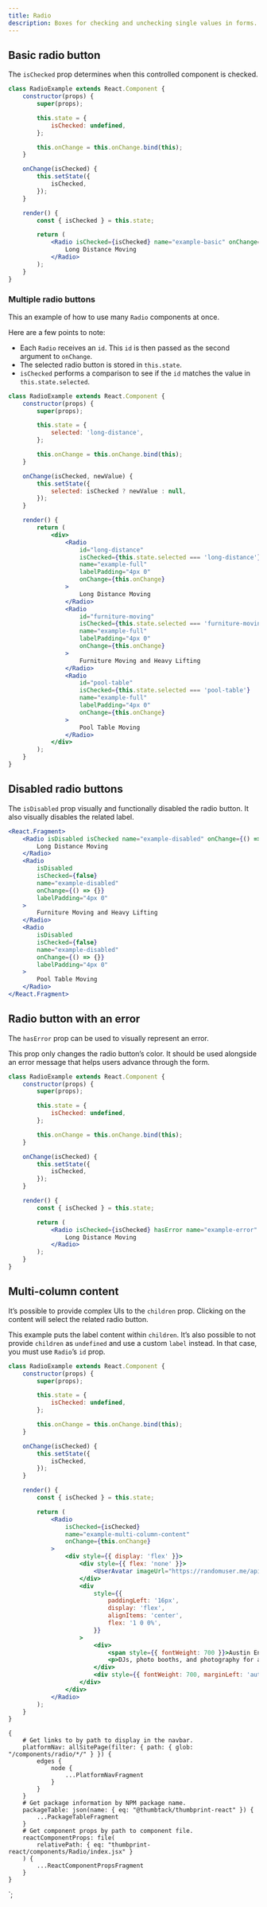 ```yaml
---
title: Radio
description: Boxes for checking and unchecking single values in forms.
---
```



<ComponentHeader data={props.data} />

## Basic radio button

The `isChecked` prop determines when this controlled component is checked.

```jsx
class RadioExample extends React.Component {
    constructor(props) {
        super(props);

        this.state = {
            isChecked: undefined,
        };

        this.onChange = this.onChange.bind(this);
    }

    onChange(isChecked) {
        this.setState({
            isChecked,
        });
    }

    render() {
        const { isChecked } = this.state;

        return (
            <Radio isChecked={isChecked} name="example-basic" onChange={this.onChange}>
                Long Distance Moving
            </Radio>
        );
    }
}
```

### Multiple radio buttons

This an example of how to use many `Radio` components at once.

Here are a few points to note:

-   Each `Radio` receives an `id`. This `id` is then passed as the second argument to `onChange`.
-   The selected radio button is stored in `this.state`.
-   `isChecked` performs a comparison to see if the `id` matches the value in `this.state.selected`.

```jsx
class RadioExample extends React.Component {
    constructor(props) {
        super(props);

        this.state = {
            selected: 'long-distance',
        };

        this.onChange = this.onChange.bind(this);
    }

    onChange(isChecked, newValue) {
        this.setState({
            selected: isChecked ? newValue : null,
        });
    }

    render() {
        return (
            <div>
                <Radio
                    id="long-distance"
                    isChecked={this.state.selected === 'long-distance'}
                    name="example-full"
                    labelPadding="4px 0"
                    onChange={this.onChange}
                >
                    Long Distance Moving
                </Radio>
                <Radio
                    id="furniture-moving"
                    isChecked={this.state.selected === 'furniture-moving'}
                    name="example-full"
                    labelPadding="4px 0"
                    onChange={this.onChange}
                >
                    Furniture Moving and Heavy Lifting
                </Radio>
                <Radio
                    id="pool-table"
                    isChecked={this.state.selected === 'pool-table'}
                    name="example-full"
                    labelPadding="4px 0"
                    onChange={this.onChange}
                >
                    Pool Table Moving
                </Radio>
            </div>
        );
    }
}
```

## Disabled radio buttons

The `isDisabled` prop visually and functionally disabled the radio button. It also visually disables the related label.

```jsx
<React.Fragment>
    <Radio isDisabled isChecked name="example-disabled" onChange={() => {}} labelPadding="4px 0">
        Long Distance Moving
    </Radio>
    <Radio
        isDisabled
        isChecked={false}
        name="example-disabled"
        onChange={() => {}}
        labelPadding="4px 0"
    >
        Furniture Moving and Heavy Lifting
    </Radio>
    <Radio
        isDisabled
        isChecked={false}
        name="example-disabled"
        onChange={() => {}}
        labelPadding="4px 0"
    >
        Pool Table Moving
    </Radio>
</React.Fragment>
```

## Radio button with an error

The `hasError` prop can be used to visually represent an error.

This prop only changes the radio button’s color. It should be used alongside an error message that helps users advance through the form.

```jsx
class RadioExample extends React.Component {
    constructor(props) {
        super(props);

        this.state = {
            isChecked: undefined,
        };

        this.onChange = this.onChange.bind(this);
    }

    onChange(isChecked) {
        this.setState({
            isChecked,
        });
    }

    render() {
        const { isChecked } = this.state;

        return (
            <Radio isChecked={isChecked} hasError name="example-error" onChange={this.onChange}>
                Long Distance Moving
            </Radio>
        );
    }
}
```

## Multi-column content

It’s possible to provide complex UIs to the `children` prop. Clicking on the content will select the related radio button.

This example puts the label content within `children`. It’s also possible to not provide `children` as `undefined` and use a custom `label` instead. In that case, you must use `Radio`’s `id` prop.

```jsx
class RadioExample extends React.Component {
    constructor(props) {
        super(props);

        this.state = {
            isChecked: undefined,
        };

        this.onChange = this.onChange.bind(this);
    }

    onChange(isChecked) {
        this.setState({
            isChecked,
        });
    }

    render() {
        const { isChecked } = this.state;

        return (
            <Radio
                isChecked={isChecked}
                name="example-multi-column-content"
                onChange={this.onChange}
            >
                <div style={{ display: 'flex' }}>
                    <div style={{ flex: 'none' }}>
                        <UserAvatar imageUrl="https://randomuser.me/api/portraits/women/63.jpg" />
                    </div>
                    <div
                        style={{
                            paddingLeft: '16px',
                            display: 'flex',
                            alignItems: 'center',
                            flex: '1 0 0%',
                        }}
                    >
                        <div>
                            <span style={{ fontWeight: 700 }}>Austin Entertainment LLC.</span>
                            <p>DJs, photo booths, and photography for all of your event needs.</p>
                        </div>
                        <div style={{ fontWeight: 700, marginLeft: 'auto' }}>$120/hr</div>
                    </div>
                </div>
            </Radio>
        );
    }
}
```

<ComponentFooter data={props.data} />

    {
        # Get links to by path to display in the navbar.
        platformNav: allSitePage(filter: { path: { glob: "/components/radio/*/" } }) {
            edges {
                node {
                    ...PlatformNavFragment
                }
            }
        }
        # Get package information by NPM package name.
        packageTable: json(name: { eq: "@thumbtack/thumbprint-react" }) {
            ...PackageTableFragment
        }
        # Get component props by path to component file.
        reactComponentProps: file(
            relativePath: { eq: "thumbprint-react/components/Radio/index.jsx" }
        ) {
            ...ReactComponentPropsFragment
        }
    }
`;
